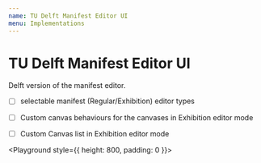 ```yaml
---
name: TU Delft Manifest Editor UI
menu: Implementations
---
```




#  TU Delft Manifest Editor UI

Delft version of the manifest editor.

- [ ] selectable manifest (Regular/Exhibition) editor types
- [ ] Custom canvas behaviours for the canvases in Exhibition editor mode 
- [ ] Custom Canvas list in Exhibition editor mode


<Playground style={{ height: 800, padding: 0 }}>
  <TUDelftManifestEditor />  
</Playground>
